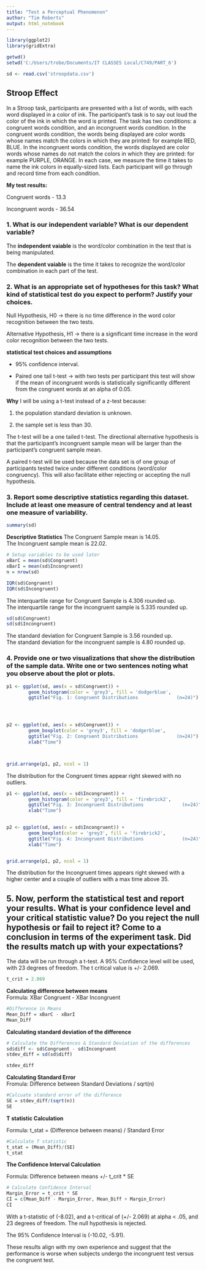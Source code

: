---
title: "Test a Perceptual Phenomenon"
author: "Tim Roberts"
output: html_notebook
---
```{r, echo=FALSE, message=FALSE,  warning=FALSE, fig.show='hide', results='hide' }
library(ggplot2)
library(gridExtra)

getwd()
setwd('C:/Users/trobe/Documents/IT CLASSES Local/C749/PART_6')

sd <- read.csv('stroopdata.csv')

```
## Stroop Effect

In a Stroop task, participants are presented with a list of words, with each word displayed in a color of ink. The participant’s task is to say out loud the color of the ink in which the word is printed. The task has two conditions: a congruent words condition, and an incongruent words condition. In the congruent words condition, the words being displayed are color words whose names match the colors in which they are printed: for example RED, BLUE. In the incongruent words condition, the words displayed are color words whose names do not match the colors in which they are printed: for example PURPLE, ORANGE. In each case, we measure the time it takes to name the ink colors in equally-sized lists. Each participant will go through and record time from each condition.  

**My test results:**

Congruent words - 13.3  

Incongruent words - 36.54  


### 1. What is our independent variable? What is our dependent variable?  


The **independent vaiable** is the word/color combination in the test that is being manipulated.  

The **dependent vaiable** is the time it takes to recognize the word/color combination in each part of the test.  


### 2. What is an appropriate set of hypotheses for this task? What kind of statistical test do you expect to perform? Justify your choices.  

Null Hypothesis, H0 -> there is no time difference in the word color recognition between the two tests.  

Alternative Hypothesis, H1 -> there is a significant time increase in the word color recognition between the two tests.  

**statistical test choices and assumptions**  

* 95% confidence interval.  

* Paired one tail t-test -> with two tests per participant this test will show if the mean of incongruent words is statistically significantly different from the congruent words at an alpha of 0.05.  

**Why** I will be using a t-test instead of a z-test because:  

1. the population standard deviation is unknown.

2. the sample set is less than 30.   

The t-test will be a one tailed t-test.  The directional alternative hypothesis is that the participant's incongruent sample mean will be larger than the participant's congruent sample mean.  

A paired t-test will be used because the data set is of one group of participants tested twice under different conditions (word/color congruency). This will also facilitate either rejecting or accepting the null hypothesis.  



### 3. Report some descriptive statistics regarding this dataset. Include at least one measure of central tendency and at least one measure of variability.  

```{r, echo=FALSE, message=FALSE,  warning=FALSE }
summary(sd)
```
**Descriptive Statistics**
The Congruent Sample mean is 14.05.  
The Incongruent sample mean is 22.02.    


```{r, echo=FALSE, message=FALSE,  warning=FALSE }
# Setup variables to be used later
xBarC = mean(sd$Congruent)
xBarI = mean(sd$Incongruent)
n = nrow(sd)
```


```{r, echo=FALSE, message=FALSE,  warning=FALSE }
IQR(sd$Congruent)
IQR(sd$Incongruent)
```
The interquartile range for Congruent Sample is 4.306 rounded up.  
The interquartile range for the incongruent sample is 5.335 rounded up.  

```{r, echo=FALSE, message=FALSE,  warning=FALSE }
sd(sd$Congruent)
sd(sd$Incongruent)
```
The standard deviation for Congruent Sample is 3.56 rounded up.  
The standard deviation for the incongruent sample is 4.80 rounded up.  


### 4. Provide one or two visualizations that show the distribution of the sample data. Write one or two sentences noting what you observe about the plot or plots.

```{r, echo=FALSE, message=FALSE,  warning=FALSE }
p1 <- ggplot(sd, aes(x = sd$Congruent)) +
        geom_histogram(color = 'grey3', fill = 'dodgerblue',               binwidth = 1) +
        ggtitle("Fig. 1: Congruent Distributions              (n=24)") + ylab("Count") + xlab("Time")




p2 <- ggplot(sd, aes(x = sd$Congruent)) +
        geom_boxplot(color = 'grey3', fill = 'dodgerblue',               binwidth = 1) +
        ggtitle("Fig. 2: Congruent Distributions              (n=24)") + ylab("Count") +
        xlab("Time")



grid.arrange(p1, p2, ncol = 1)
```

The distribution for the Congruent times appear right skewed with no outliers.  

```{r, echo=FALSE, message=FALSE,  warning=FALSE }


p1 <- ggplot(sd, aes(x = sd$Incongruent)) +
        geom_histogram(color = 'grey3', fill = 'firebrick2',               binwidth = 1) +
        ggtitle("Fig. 3: Incongruent Distributions              (n=24)") + ylab("Count") +
        xlab("Time")
  

p2 <- ggplot(sd, aes(x = sd$Incongruent)) +
        geom_boxplot(color = 'grey3', fill = 'firebrick2',               binwidth = 1) +
        ggtitle("Fig. 4: Incongruent Distributions              (n=24)") + ylab("Count") +
        xlab("Time")


grid.arrange(p1, p2, ncol = 1)
```

The distribution for the Incongruent times appears right skewed with a higher center and a couple of outliers with a max time above 35.  



## 5. Now, perform the statistical test and report your results. What is your confidence level and your critical statistic value? Do you reject the null hypothesis or fail to reject it? Come to a conclusion in terms of the experiment task. Did the results match up with your expectations?

The data will be run through a t-test. A 95% Confidence level will be used, with 23 degrees of freedom.  The t critical value is +/- 2.069. 

```{r, echo=FALSE, message=FALSE,  warning=FALSE }
t_crit = 2.069
```




**Calculating difference between means**  
Formula: XBar Congruent - XBar Incongruent  
```{r, echo=FALSE, message=FALSE,  warning=FALSE }
#Difference in Means
Mean_Diff = xBarC - xBarI 
Mean_Diff
```


**Calculating standard deviation of the difference**  
```{r, echo=FALSE, message=FALSE,  warning=FALSE }
# Calculate the Differences & Standard Deviation of the differences
sd$diff <- sd$Congruent - sd$Incongruent
stdev_diff = sd(sd$diff)

stdev_diff

```

**Calculating Standard Error**  
Fromula:  Difference between Standard Deviations / sqrt(n)  

```{r, echo=FALSE, message=FALSE,  warning=FALSE }
#Calcuate standard error of the difference
SE = stdev_diff/(sqrt(n))
SE
```



**T statistic Calculation** 

Formula:  t_stat = (Difference between means) / Standard Error  

```{r, echo=FALSE, message=FALSE,  warning=FALSE }
#Calculate T statistic
t_stat = (Mean_Diff)/(SE)
t_stat
```

**The Confidence Interval Calculation**  

Formula:  Difference between means +/- t_crit * SE  


```{r, echo=FALSE, message=FALSE,  warning=FALSE }
# Calculate Confidence Interval
Margin_Error = t_crit * SE
CI = c(Mean_Diff - Margin_Error, Mean_Diff + Margin_Error)
CI
```

With a t-statistic of (-8.02), and a t-critical of (+/- 2.069) at alpha < .05, and 23 degrees of freedom.  The null hypothesis is rejected.  
 
The 95% Confidence Interval is (-10.02, -5.91).  

These results align with my own experience and suggest that the performance is worse when subjects undergo the incongruent test versus the congruent test.  

